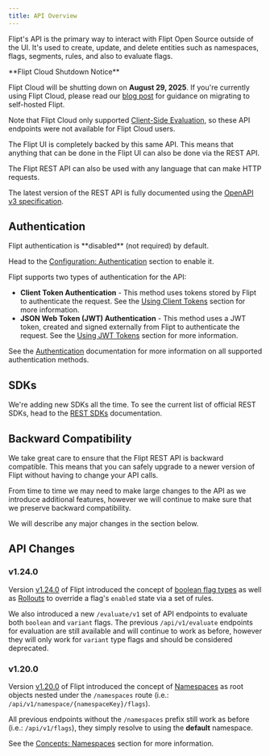 ```yaml
---
title: API Overview
---
```


Flipt's API is the primary way to interact with Flipt Open Source outside of the UI. It's used to create, update, and delete entities such as namespaces, flags, segments, rules, and also to evaluate flags.

<Note>
**Flipt Cloud Shutdown Notice**

Flipt Cloud will be shutting down on **August 29, 2025**. If you're currently using Flipt Cloud, please read our [blog post](https://blog.flipt.io/sunsetting-flipt-cloud) for guidance on migrating to self-hosted Flipt.

Note that Flipt Cloud only supported [Client-Side Evaluation](/integration/client), so these API endpoints were not available for Flipt Cloud users.

</Note>

The Flipt UI is completely backed by this same API. This means that anything that can be done in the Flipt UI can also be done via the REST API.

The Flipt REST API can also be used with any language that can make HTTP requests.

The latest version of the REST API is fully documented using the [OpenAPI v3 specification](https://raw.githubusercontent.com/flipt-io/flipt/main/openapi.yaml).

## Authentication

<Info>
Flipt authentication is **disabled** (not required) by default.

Head to the [Configuration: Authentication](/configuration#authentication) section to enable it.

</Info>

Flipt supports two types of authentication for the API:

- **Client Token Authentication** - This method uses tokens stored by Flipt to authenticate the request. See the [Using Client Tokens](/authentication/using-tokens) section for more information.
- **JSON Web Token (JWT) Authentication** - This method uses a JWT token, created and signed externally from Flipt to authenticate the request. See the [Using JWT Tokens](/authentication/using-jwts) section for more information.

See the [Authentication](/authentication) documentation for more information on all supported authentication methods.

## SDKs

We're adding new SDKs all the time. To see the current list of official REST SDKs, head to the [REST SDKs](/integration/server/rest) documentation.

## Backward Compatibility

We take great care to ensure that the Flipt REST API is backward compatible. This means that you can safely upgrade to a newer version of Flipt without having to change your API calls.

From time to time we may need to make large changes to the API as we introduce additional features, however we will continue to make sure that we preserve backward compatibility.

We will describe any major changes in the section below.

## API Changes

### v1.24.0

Version [v1.24.0](https://github.com/flipt-io/flipt/releases/tag/v1.24.0) of Flipt introduced the concept of [boolean flag types](/concepts#boolean-flags) as well as [Rollouts](/concepts#rollouts) to override a flag's `enabled` state via a set of rules.

We also introduced a new `/evaluate/v1` set of API endpoints to evaluate both `boolean` and `variant` flags. The previous `/api/v1/evaluate` endpoints for evaluation are still available and will continue to work as before, however they will only work for `variant` type flags and should be considered deprecated.

### v1.20.0

Version [v1.20.0](https://github.com/flipt-io/flipt/releases/tag/v1.20.0) of Flipt introduced the concept of [Namespaces](/concepts#namespaces) as root objects nested under the `/namespaces` route (i.e.: `/api/v1/namespace/{namespaceKey}/flags`).

All previous endpoints without the `/namespaces` prefix still work as before (i.e.: `/api/v1/flags`), they simply resolve to using the **default** namespace.

See the [Concepts: Namespaces](/concepts#namespaces) section for more information.
